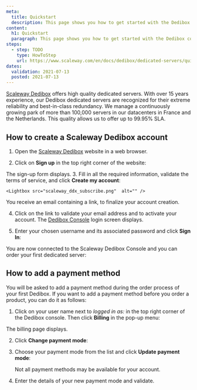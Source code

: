```yaml
---
meta:
  title: Quickstart
  description: This page shows you how to get started with the Dedibox console.
content:
  h1: Quickstart
  paragraph: This page shows you how to get started with the Dedibox console.
steps:
  - step: TODO
    type: HowToStep
    url: https://www.scaleway.com/en/docs/dedibox/dedicated-servers/quickstart
dates:
  validation: 2021-07-13
  posted: 2021-07-13
---
```


[Scaleway Dedibox](https://www.scaleway.com/en/dedibox/) offers high quality dedicated servers. With over 15 years experience, our Dedibox dedicated servers are recognized for their extreme reliability and best-in-class redundancy. We manage a continuously growing park of more than 100,000 servers in our datacenters in France and the Netherlands. This quality allows us to offer up to 99.95% SLA.

## How to create a Scaleway Dedibox account

1. Open the [Scaleway Dedibox](https://www.scaleway.com/en/dedibox/) website in a web browser.

2. Click on **Sign up** in the top right corner of the website: 

    <Lightbox src="scaleway_ddx_signup.png" alt="" />
  The sign-up form displays. 
3. Fill in all the required information, validate the terms of service, and click **Create my account**:

    <Lightbox src="scaleway_ddx_subscribe.png"  alt="" />

  You receive an email containing a link, to finalize your account creation.

4. Click on the link to validate your email address and to activate your account. The [Dedibox Console](https://console.online.net) login screen displays.  

5. Enter your chosen username and its associated password and click **Sign In**:

    <Lightbox src="scaleway_ddx_login.png" alt="" />

You are now connected to the Scaleway Dedibox Console and you can order your first dedicated server:

<Lightbox src="scaleway_ddx_console.png" alt="" />

## How to add a payment method

You will be asked to add a payment method during the order process of your first Dedibox. If you want to add a payment method before you order a product, you can do it as follows:

1.  Click on your user name next to *logged in as:* in the top right corner of the Dedibox console. Then click **Billing** in the pop-up menu: 

    <Lightbox src="scaleway_ddx_popup.png" alt="" />

  The billing page displays.
  
2. Click **Change payment mode**: 

    <Lightbox src="scaleway_ddx_paymentmode.png" alt="" />

3. Choose your payment mode from the list and click **Update payment mode**:

    <Lightbox src="scaleway_ddx_new_paymentmode.png" alt="" />

    <Message type="note">

    Not all payment methods may be available for your account. 

    </Message>

4. Enter the details of your new payment mode and validate. 
